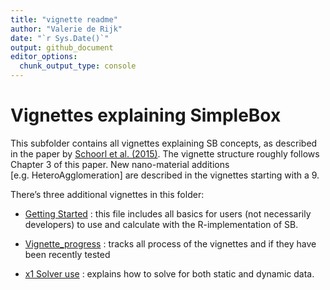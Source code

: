 ```yaml
---
title: "vignette readme"
author: "Valerie de Rijk"
date: "`r Sys.Date()`"
output: github_document
editor_options: 
  chunk_output_type: console
---
```


# Vignettes explaining SimpleBox

This subfolder contains all vignettes explaining SB concepts, as described in the paper by [Schoorl et al. (2015)](https://www.rivm.nl/bibliotheek/rapporten/2015-0161.html). The vignette structure roughly follows Chapter 3 of this paper. New nano-material additions [e.g. HeteroAgglomeration] are described in the vignettes starting with a 9.

There's three additional vignettes in this folder:

-   [Getting Started](/vignettes/Getting-started.md) : this file includes all basics for users (not necessarily developers) to use and calculate with the R-implementation of SB. 

-   [Vignette_progress](/vignettes/Vignette-progress.md) : tracks all process of the vignettes and if they have been recently tested

-   [x1 Solver use](vignettes/x.1 Solver use.Rmd) : explains how to solve for both static and dynamic data. 
